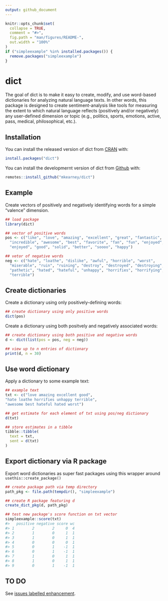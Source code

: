 ```yaml
---
output: github_document
---
```


<!-- README.md is generated from README.Rmd. Please edit that file -->

```r
knitr::opts_chunk$set(
  collapse = TRUE,
  comment = "#>",
  fig.path = "man/figures/README-",
  out.width = "100%"
)
if ("simpleexample" %in% installed.packages()) {
  remove.packages("simpleexample")
}
```

# dict

<!-- badges: start -->
<!-- badges: end -->

The goal of dict is to make it easy to create, modify, and use word-based 
dictionaries for analyzing natural language texts. In other words, this package
is designed to create sentiment-analysis like tools for measuring the extent to
which natural language reflects (positively and/or negatively) any user-defined 
dimension or topic (e.g., politics, sports, emotions, active, pass, 
medical, philosophical, etc.).

## Installation

You can install the released version of dict from [CRAN](https://CRAN.R-project.org) with:

``` r
install.packages("dict")
```

You can install the developmernt version of dict from [Github](https://github.com) with:

``` r
remotes::install_github("mkearney/dict")
```

## Example

Create vectors of positively and negatively identifying words for a simple 
"valence" dimension.

```r
## load package
library(dict)

## vector of positive words
pos <- c("like", "love", "amazing", "excellent", "great", "fantastic",
  "incredible", "awesome", "best", "favorite", "fan", "fun", "enjoyed",
  "enjoyed", "good", "solid", "better", "soooo", "happy")

## vetor of negative words
neg <- c("hate", "loathe", "dislike", "awful", "horrible", "worst",
  "miserable", "ruin", "ruining", "destroy", "destroyed", "destroying",
  "pathetic", "hated", "hateful", "unhappy", "horrifies", "horrifying",
  "terrible")
```

## Create dictionaries

Create a dictionary using only positively-defining words:

```r
## create dictionary using only positive words
dict(pos)
```

Create a dictionary using both positvely and negatively associated words:

```r
## create dictionary using both positive and negative words
d <- dict(list(pos = pos, neg = neg))

## view up to n entries of dictionary
print(d, n = 30)
```

## Use word dictionary

Apply a dictionary to some example text:

```r
## example text
txt <- c("love amazing excellent good",
"hate loathe horrifies unhappy terrible",
"awesome best hateful hated worst")

## get estimate for each element of txt using pos/neg dictionary
d(txt)

## store estimates in a tibble
tibble::tibble(
  text = txt,
  sent = d(txt)
)
```

## Export dictionary via R package

Export word dictionaries as super fast packages using this wrapper around `usethis::create_package()`

``` r
## create package path via temp directory
path_pkg <- file.path(tempdir(), "simpleexample")

## create R package featuring d
create_dict_pkg(d, path_pkg)

## test new package's score function on txt vector
simpleexample::score(txt)
#>   positive negative score wc
#> 1        2        2     0  4
#> 2        1        0     1  1
#> 3        1        0     1  1
#> 4        0        0     0  1
#> 5        0        1    -1  1
#> 6        0        1    -1  1
#> 7        1        0     1  1
#> 8        1        0     1  1
#> 9        0        1    -1  1
```

## TO DO

See [issues labelled enhancement](https://github.com/mkearney/dict/labels/enhancement).
